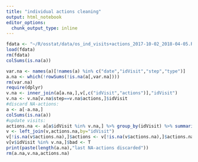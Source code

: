 ```yaml
---
title: "individual actions cleaning"
output: html_notebook
editor_options: 
  chunk_output_type: inline
---
```




```r
fdata <- "~/R/osstat/data/os_ind_visits+actions_2017-10-02_2018-04-05.RData"
load(fdata)
rm(fdata)
colSums(is.na(a))
```
```r
var.na <- names(a)[!names(a) %in% c("date","idVisit","step","type")]
a.na <- which(!rowSums(!is.na(a[,var.na])))
rm(var.na)
require(dplyr)
v.na <- inner_join(a[a.na,],v[,c("idVisit","actions")],"idVisit")
v.na <- v.na[v.na$step==v.na$actions,]$idVisit
#discard NA-actions:
a <- a[-a.na,]
colSums(is.na(a))
#update visits:
actions.na <- a[a$idVisit %in% v.na,] %>% group_by(idVisit) %>% summarise(actions.na=n())
v <- left_join(v,actions.na,by="idVisit")
v[!is.na(v$actions.na),]$actions <- v[!is.na(v$actions.na),]$actions.na
v[v$idVisit %in% v.na,]$bad <- T
print(paste(length(a.na),"last NA-actions discarded"))
rm(a.na,v.na,actions.na)
```

